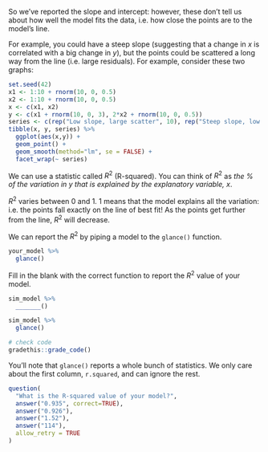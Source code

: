 So we've reported the slope and intercept: however, these don't tell us about how well the model fits the data, i.e. how close the points are to the model's line.

For example, you could have a steep slope (suggesting that a change in $x$ is correlated with a big change in $y$), but the points could be scattered a long way from the line (i.e. large residuals). For example, consider these two graphs:

```r
set.seed(42)
x1 <- 1:10 + rnorm(10, 0, 0.5) 
x2 <- 1:10 + rnorm(10, 0, 0.5)
x <- c(x1, x2)
y <- c(x1 + rnorm(10, 0, 3), 2*x2 + rnorm(10, 0, 0.5))
series <- c(rep("Low slope, large scatter", 10), rep("Steep slope, low scatter", 10))
tibble(x, y, series) %>%
  ggplot(aes(x,y)) +
  geom_point() +
  geom_smooth(method="lm", se = FALSE) +
  facet_wrap(~ series)
```

We can use a statistic called $R^2$ (R-squared). You can think of $R^2$ as *the % of the variation in $y$ that is explained by the explanatory variable, $x$*.

$R^2$ varies between 0 and 1. 1 means that the model explains all the variation: i.e. the points fall exactly on the line of best fit! As the points get further from the line, $R^2$ will decrease.

We can report the $R^2$ by piping a model to the `glance()` function.

```r
your_model %>%
  glance()
```

<p class="comment3">
Fill in the blank with the correct function to report the $R^2$ value of your model.
</p>

```r
sim_model %>%
  _______()
```


```r
sim_model %>%
  glance()
```

```r
# check code
gradethis::grade_code()
```

You'll note that `glance()` reports a whole bunch of statistics. We only care about the first column, `r.squared`, and can ignore the rest.

```r
question(
  "What is the R-squared value of your model?",
  answer("0.935", correct=TRUE),
  answer("0.926"),
  answer("1.52"),
  answer("114"),
  allow_retry = TRUE
)
```
